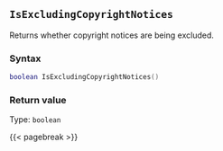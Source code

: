 ## `IsExcludingCopyrightNotices`

Returns whether copyright notices are being excluded.

### Syntax {-}

``` .lua
boolean IsExcludingCopyrightNotices()
```


### Return value {-}

Type: `boolean`


{{< pagebreak >}}